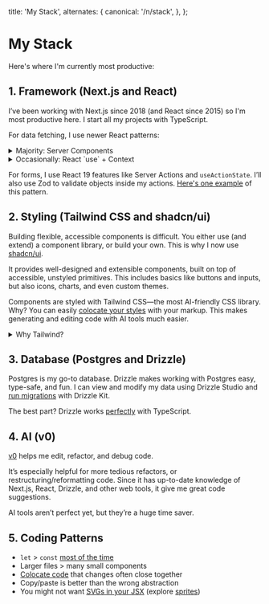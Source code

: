 
  title: 'My Stack',
  alternates: {
    canonical: '/n/stack',
  },
};

# My Stack

<AnimatedName />

Here's where I'm currently most productive:

## 1. Framework (Next.js and React)

I’ve been working with Next.js since 2018 (and React since 2015) so I'm most productive here. I start all my projects with TypeScript.

For data fetching, I use newer React patterns:

<details className="mb-1 -mt-2">
  <summary className="text-gray-600 text-[15px] mb-2">Majority: Server Components</summary>
  
    Most of the time, I fetch data in a Server Component (like a `page` or `layout`). Occasionally, I'll still use an external library for client-fetches (e.g. `swr`) when working with existing codebases.
    
    ```jsx
    export default async function Page() {
      let data = await fetch('https://api.vercel.app/blog')
      let posts = await data.json()
      return (
        <ul>
          {posts.map((post) => (
            <li key={post.id}>{post.title}</li>
          ))}
        </ul>
      )
    }
    ```

</details>

<details className="mb-1 [&[open]]:mb-4 [&[open]]:border-b [&[open]]:border-gray-100">
  <summary className="text-gray-600 text-[15px] mb-2">Occasionally: React `use` + Context</summary>
  
    A newer pattern I've started using is forwarding Promises to a Context provider, and then "unwrapping" the Promise with React’s `use`.
    
    ```jsx
    import React, { createContext, useContext } from 'react'
    
    const BlogContext = createContext(null)
    
    export function BlogProvider({ children }) {
      let blogPromise = fetch('https://api.vercel.app/blog').then(res => res.json())
    
      return (
        <BlogContext.Provider value={{ blogPromise }}>
          {children}
        </BlogContext.Provider>
      )
    }
    
    export function useBlogContext() {
      let context = useContext(BlogContext)
      if (!context) {
        throw new Error('useBlogContext must be used within a BlogProvider')
      }
      return context
    }
    ```
    
    The data can then be used from a hook in any client component.
    
    ```jsx
    'use client'
    
    import { use } from 'react'
    import { useBlogContext } from 'app/context'
    
    export function BlogPosts() {
      let { blogPromise } = useBlogContext()
      let posts = use(blogPromise)
    
      return (
        <ul>
          {posts.map(post => (
            <li key={post.id}>{post.title}</li>
          ))}
        </ul>
      )
    }
    ```
    
    This can work well if you have global data you need to use deep in the component tree (especially if there are lots of client components).
 
    <div className="h-4" />
</details>

For forms, I use React 19 features like Server Actions and `useActionState`. I’ll also use Zod to validate objects inside my actions. [Here's one example](https://github.com/GELLIFY/acme-app) of this pattern.

## 2. Styling (Tailwind CSS and shadcn/ui)

Building flexible, accessible components is difficult. You either use (and extend) a component library, or build your own. This is why I now use [shadcn/ui](https://ui.shadcn.com/).

It provides well-designed and extensible components, built on top of accessible, unstyled primitives. This includes basics like buttons and inputs, but also icons, charts, and even custom themes.

Components are styled with Tailwind CSS—the most AI-friendly CSS library. Why? You can easily [colocate your styles](https://adamwathan.me/css-utility-classes-and-separation-of-concerns) with your markup. This makes generating and editing code with AI tools much easier.

<details className="space-y-6">
  <summary className="text-gray-600 text-[15px] mb-2">Why Tailwind?</summary>
  
  Tailwind uses a compiler to generate only the classes used. So while the utility CSS framework contains many possible class names, only the classes used will be included in the single, compiled CSS file.
  
  Assuming you only write Tailwind code, your bundle will never be larger than the total set of used Tailwind classes. It's extremely unlikely you would use them all. This means you have a fixed upper bound on the size of the generated CSS file, which is then minified, compressed, and cached for the best performance.
  
  You don't have to *only* write Tailwind styles. Tailwind classes are just utilities that adhere to a design system and work alongside normal CSS. You can mix and match Tailwind with CSS Modules, for example.

</details>

## 3. Database (Postgres and Drizzle)

Postgres is my go-to database. Drizzle makes working with Postgres easy, type-safe, and fun. I can view and modify my data using Drizzle Studio and [run migrations](https://github.com/GELLIFY/acme-app) with Drizzle Kit.

The best part? Drizzle works [perfectly](https://github.com/vercel-labs/book-inventory) with TypeScript.

## 4. AI (v0)

[v0](https://v0.dev/chat) helps me edit, refactor, and debug code.

It’s especially helpful for more tedious refactors, or restructuring/reformatting code. Since it has up-to-date knowledge of Next.js, React, Drizzle, and other web tools, it give me great code suggestions.

AI tools aren’t perfect yet, but they’re a huge time saver.

## 5. Coding Patterns

- `let` > `const` [most of the time](https://overreacted.io/on-let-vs-const/)
- Larger files > many small components
- [Colocate code](https://x.com/leeerob/status/1810707436551991412) that changes often close together
- Copy/paste is better than the wrong abstraction
- You might not want [SVGs in your JSX](https://kurtextrem.de/posts/svg-in-js) (explore [sprites](https://benadam.me/thoughts/react-svg-sprites/))
